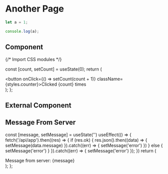 # Another Page

```js filename="demo.js" {3} copy
let a = 1;

console.log(a);
```

## Component


{/* Import CSS modules */}

  const [count, setCount] = useState(0);
  return (
    <div>
      <button onClick={() => setCount(count + 1)} className={styles.counter}>Clicked {count} times</button>
    </div>
  );
};

<Counter/>

## External Component


<Counters />

## Message From Server


  const [message, setMessage] = useState('')
  useEffect(() => {
    fetch('/api/app').then((res) => {
      if (res.ok) {
        res.json().then((data) => {
          setMessage(data.message)
        }).catch((err) => {
          setMessage('error')
        })
      } else {
        setMessage('error')
      }
    }).catch((err) => {
      setMessage('error')
    });
  })
  return (
    <div>Message from server: {message}</div>
  );
};

<ServerMessage />